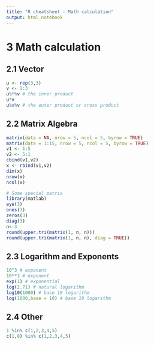 ```yaml
---
title: "R cheatsheet - Math calculation"
output: html_notebook
---
```



# 3 Math calculation 

## 2.1 Vector
```r
u <- rep(3,3)
v <- 1:3
u%*%v # the inner product
u*v
u%o%v # the outer product or cross product
```

## 2.2 Matrix Algebra

```r
matrix(data = NA, nrow = 5, ncol = 5, byrow = TRUE)
matrix(data = 1:15, nrow = 5, ncol = 5, byrow = TRUE)
v1 <- 1:5
v2 <- 5:1
cbind(v1,v2)
x <- rbind(v1,v2)
dim(x)
nrow(x)
ncol(x)

# Some special matrix
library(matlab)
eye(3)
ones(3)
zeros(3)
diag(3)
n<-3
round(upper.tri(matrix(1, n, n))) 
round(upper.tri(matrix(1, n, n), diag = TRUE))
```

## 2.3 Logarithm and Exponents
```r
10^3 # exponent
10**3 # exponent
exp(1) # exponential
log(2.71) # natural logarithm
log10(1000) # base 10 logarithm
log(1000,base = 10) # base 10 logarithm
```

## 2.4 Other

```r
1 %in% c(1,2,3,4,5)
c(1,8) %in% c(1,2,3,4,5)
```